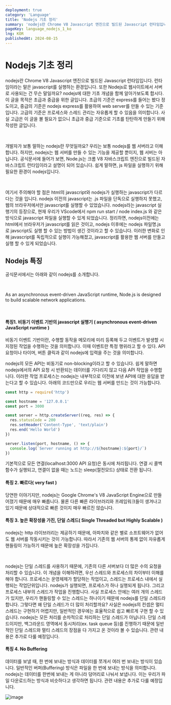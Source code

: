 ```yaml
---
deployment: true
category: 'Language'
title: 'Nodejs 기초 정리'
summary: 'nodejs란 Chrome V8 Javascript 엔진으로 빌드된 Javascript 런타임입니다.'
pageKey: language_nodejs_1_ko
lng: KOR
publishedAt: 2024-08-15
---
```


# Nodejs 기초 정리

nodejs란 Chrome V8 Javascript 엔진으로 빌드된 Javascript 런타임입니다. 런타임이라는 말은 javascript를 실행하는 환경입니다. 또한 Nodejs로 웹사이트에서 서버로 사용되는 건 무슨 말일까요? nodejs에 대한 기초 개념을 함께 알아가보도록 합시다. 이 글을 목적은 초급과 중급을 위한 글입니다. 초급의 기준은 express를 들어는 봤다 정도이고, 중급의 기준은 nodejs express를 활용하여 web server를 만들 수 있는 기준입니다. 고급의 기준은 프로세스와 스레드 관리는 자유롭게 할 수 있음을 의미합니다. 사실 고급은 이 글을 볼 필요가 없으니 초급과 중급 기준으로 기초를 탄탄하게 만들기 위해 작성한 글입니다.

<br />

개발자가 보통 말하는 nodejs란 무엇일까요? 우리는 보통 nodejs를 웹 서버라고 이해합니다. 하지만, nodejs는 웹 서버를 만들 수 있는 기능을 제공할 뿐이지, 웹 서버는 아닙니다. 공식문서에 들어가 보면, Node.js는 크롬 V8 자바스크립트 엔진으로 빌드된 자바스크립트 런타임이라고 설명이 되어 있습니다. 쉽게 말하면, js 파일을 실행하기 위해 필요한 환경이 nodejs입니다.

<br />

여기서 주의해야 할 점은 html의 javascript와 nodejs가 실행하는 javascript가 다르다는 것을 입니다. nodejs 이전의 javascript는 .js 파일을 단독으로 실행하지 못했고, 웹의 브라우저에서만 javascript를 실행할 수 있었습니다. nodejs라는 javascript 실행기의 등장으로, 현재 우리가 VScode에서 npm run start / node index.js 와 같은 방식으로 javascript 파일을 실행할 수 있게 되었습니다. 정리하면, nodejs이전에는 html에서 브라우저가 javascript를 읽은 것이고, nodejs 이후에는 nodejs 파일명.js 로 javscript도 실행 할 수 있는 방법이 생긴 것이라고 할 수 있습니다. 이러한 변화로 인해 javascript를 독립적으로 실행이 가능해졌고, javascript를 활용한 웹 서버를 만들고 실행 할 수 있게 되었습니다.

## Nodejs 특징

공식문서에서는 아래와 같이 nodejs를 소개합니다.

<br />

As an asynchronous event-driven JavaScript runtime, Node.js is designed to
build scalable network applications.

<br />

#### 특징1. 비동기 이벤트 기반의 javascript 실행기 ( asynchronous event-driven JavaScript runtime )

비동기 이벤트 기반이란, 수행할 동작을 메모리에 미리 등록해 두고 이벤트가 발생할 시 지정된 작업을 수행하는 것을 의미합니다. 이때 이벤트란 특정 행위라고 할 수 있다. API 요청이나 타이머, 버튼 클릭과 같이 nodejs에 입력을 주는 것을 의미합니다.

nodejs의 모든 API는 비동기로 non-blocking이라고 할 수 있습니다. 쉽게 말하면 nodejs에서의 API 요청 시 반환되는 데이터를 기다리지 않고 다음 API 작업을 수행합니다. 이러한 작업 프로세스는 nodejs는 내부적으로 이전에 보낸 API에 대한 응답을 받는다고 할 수 있습니다. 아래의 코드만으로 우리는 웹 서버를 만드는 것이 가능합니다.

```TypeScript title="Builder Pattern" showLineNumbers
const http = require('http')

const hostname = '127.0.0.1'
const port = 3000

const server = http.createServer((req, res) => {
  res.statusCode = 200
  res.setHeader('Content-Type', 'text/plain')
  res.end('Hello World')
})

server.listen(port, hostname, () => {
  console.log(`Server running at http://${hostname}:${port}/`)
})
```

기본적으로 모든 연결(localhost:3000 API 요청)은 동시에 처리됩니다. 연결 시 콜백 함수가 실행되고, 연결이 없을 때는 노드는 sleep(절전모드) 상태로 전환 됩니다.

#### 특징 2. 빠르다( very fast )

당연한 이야기지만, nodejs는 Google Chrome's V8 JavaScript Engine으로 만들어졌기 때문에 매우 빠릅니다. 물론 다른 빠른 라이브러리와 프레임워크들이 생겨나고 있기 때문에 상대적으로 빠른 것이지 매우 빠르진 않습니다.

#### 특징 3. 높은 확장성을 가진, 단일 스레드( Single Threaded but Highly Scalable )

nodejs는 http 라이브러리는 제공하기 때문에, 아파치와 같은 별로 소프트웨어가 없어도 웹 서버를 작동시키는 것이 가능합니다. 따라서 기존의 웹 서버의 통제 없이 자유롭게 핸들링이 가능하기 때문에 높은 확장성을 가집니다.

<br />

nodejs는 단일 스레드를 사용하기 때문에, 기존의 다른 서버보다 더 많은 수의 요청을 처리할 수 있습니다. 이 개념을 이해하려면, 우선 스레드와 프로세스의 차이부터 이해를 해야 합니다. 프로세스는 운영체제가 할당하는 작업이고, 스레드는 프로세스 내에서 실행되는 작업단위입니다. nodejs가 실행되면, 프로세스가 하나 실행되게 됩니다. 그리고 프로세스 내부의 스레드가 작업을 진행합니다. 사실 프로세스 안에는 여러 개의 스레드가 있지만, 우리가 핸들링할 수 있는 스레드는 하나이기 때문에 nodejs를 단일 스레드라 합니다. 그렇다면 왜 단일 스레드가 더 많이 처리할까요? 사실은 nodejs의 컨셉은 멀티스레드는 구현하기 어렵지만, 일반적인 경우에는 효율적으로 쉽고 빠르게 구현 할 수 있습니다. nodejs는 모든 처리를 순차적으로 처리하는 단일 스레드가 아닙니다. 단일 스레드이지만, 백그라운드 영역에서 동시처리(ex. task queue 등)를 진행하기 때문에 일반적인 단일 스레드와 멀티 스레드의 장점을 다 가지고 온 것이라 볼 수 있습니다. 관련 내용은 추가로 다룰 예정입니다.

#### 특징 4. No Buffering

데이터를 보낼 때, 한 번에 보내는 방식과 데이터를 쪼개서 여러 번 보내는 방식이 있습니다. 일반적인 버퍼(Buffering) 방식은 파일을 한 번에 보내는 방식을 의미합니다. nodejs는 데이터를 한번에 보내는 게 아니라 덩어리로 나눠서 보냅니다. 이는 우리가 파일 다운로드하는 방식과 비슷하다고 생각하면 됩니다. 관련 내용은 추가로 다룰 예정입니다.

![image](/hanpy.jpeg)
